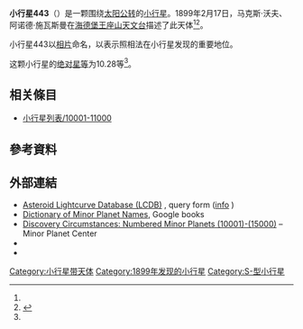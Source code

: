 {{Infobox planet
 | minorplanet     = yes
 | name            = 443 Photographica
 | background      = #D6D6D6
 | image = 
 | image_size      = 
 | caption         =
 | discovery_ref   =  <ref name="MPC-object" />
 | discoverer      = [[马克斯·沃夫、阿诺德·施瓦斯曼|马克斯·沃夫、阿诺德·施瓦斯曼]]
 | discovery_site  = [[海德堡|海德堡]]
 | discovered      = 1899年2月17日
 | mpc_name        = 443 Photographica
 | alt_names       = 443 Photographica
 | pronounced      = 
 | named_after     = <ref name="MPC-object" />
 | mp_category     = [[主帶小行星|主帶小行星]] <ref name="MPC-object" /><ref name="jpldata" />
 | orbit_ref       = <ref name="a">[http://ssd.jpl.nasa.gov/sbdb.cgi?sstr=443 443] {{Wayback|url=http://ssd.jpl.nasa.gov/sbdb.cgi?sstr=443 |date=20210720071754 }}，小行星數據庫瀏覽器（JPL Small-Body Database Browser）－[[美国国家航空航天局|美国国家航空航天局]]喷气推进实验室</ref>
 | epoch           = 2018-03-23.0（[[儒略日|JD]] 2458200.5）
 | uncertainty     = 0
 | observation_arc = 
 | aphelion = {{convert|2.305|AU|km|3|abbr=on|lk=out}}
 | perihelion      = {{convert|2.1263295|AU|km|3|abbr=on}}
 | semimajor       = 2.2156516
 | eccentricity    = 0.0403141
 | period          = 3.3[[儒略年|yr]]
 | mean_anomaly    = 27.94017[[度|°]]
 | mean_motion     = {{Deg2DMS|0.29884890|sup=ms}} / day
 | inclination     = 4.23550
 | asc_node        = 175.44569°
 | arg_peri        = 349.84754
 | mean_diameter   = 
 | rotation        = 
 | albedo          =
 | spectral_type   =
 | abs_magnitude   = 10.28<ref name="jpldata" />
}}
'''小行星443'''（{{lang-en|443 Photographica}}）是一颗围绕[[太阳|太阳]][[公转|公转]]的[[小行星|小行星]]。1899年2月17日，马克斯·沃夫、阿诺德·施瓦斯曼在[[海德堡|海德堡]][[王座山天文台|王座山天文台]]描述了此天体<ref name="a" /><ref>{{cite news|title=小行星列表|url=http://cfa-www.harvard.edu/iau/lists/NumberedMPs.txt|accessdate=2018-10-19|newspaper=哈佛大学|archive-date=2008-05-17|archive-url=https://web.archive.org/web/20080517010638/http://cfa-www.harvard.edu/iau/lists/NumberedMPs.txt|dead-url=no}}</ref>。

小行星443以[[相片|相片]]命名，以表示照相法在小行星发现的重要地位。

这颗小行星的[[绝对星等|绝对星等]]为10.28等<ref name="a" />。

== 相关條目 ==
*[[小行星列表/10001-11000|小行星列表/10001-11000]]

== 參考資料 ==
{{reflist|refs=

<ref name="jpldata">{{cite web
  |type       = 2018-01-26 last obs.
  |title      = JPL Small-Body Database Browser:443 Photographica-443 Photographica
  |url        = https://ssd.jpl.nasa.gov/sbdb.cgi?sstr=443
  |publisher  = [[Jet_Propulsion_Laboratory|Jet Propulsion Laboratory]]
  |accessdate = 28 March 2018}}</ref>

<ref name="MPC-object">{{cite web
  |title      = 443 Photographica
  |work      = Minor Planet Center
  |url      = https://www.minorplanetcenter.net/db_search/show_object?object_id=443
  |accessdate      = 28 March 2018
  |archive-date      = 2016-03-04
  |archive-url      = https://web.archive.org/web/20160304135052/http://www.minorplanetcenter.net/db_search/show_object?object_id=443
  |dead-url      = no
  }}</ref>

}}

==  外部連結 ==
* [http://www.minorplanet.info/PHP/lcdbsummaryquery.php Asteroid Lightcurve Database (LCDB)] {{Wayback|url=http://www.minorplanet.info/PHP/lcdbsummaryquery.php |date=20171210173955 }}, query form ([http://www.minorplanet.info/lightcurvedatabase.html info] {{Wayback|url=http://www.minorplanet.info/lightcurvedatabase.html |date=20171216050541 }})
* [https://books.google.com/books?id=aeAg1X7afOoC&pg Dictionary of Minor Planet Names], Google books
* [http://www.minorplanetcenter.net/iau/lists/NumberedMPs010001.html Discovery Circumstances: Numbered Minor Planets (10001)-(15000)] {{Wayback|url=http://www.minorplanetcenter.net/iau/lists/NumberedMPs010001.html |date=20180612162317 }} – Minor Planet Center
* {{AstDys|443}}
* {{JPL small body}}

{{Minor Planet Number|[[小行星442|小行星442]]|[[小行星444|小行星444]]}}
{{小天体}}

[[Category:小行星带天体|Category:小行星带天体]]
[[Category:1899年发现的小行星|Category:1899年发现的小行星]]
[[Category:S-型小行星|Category:S-型小行星]]